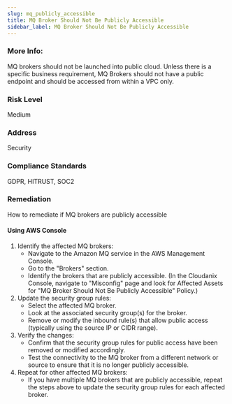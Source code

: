 ```yaml
---
slug: mq_publicly_accessible
title: MQ Broker Should Not Be Publicly Accessible
sidebar_label: MQ Broker Should Not Be Publicly Accessible
---
```


### More Info:

MQ brokers should not be launched into public cloud. Unless there is a specific business requirement, MQ Brokers should not have a public endpoint and should be accessed from within a VPC only.

### Risk Level

Medium

### Address

Security

### Compliance Standards

GDPR, HITRUST, SOC2

### Remediation

How to remediate if MQ brokers are publicly accessible

#### Using AWS Console

1. Identify the affected MQ brokers:
   - Navigate to the Amazon MQ service in the AWS Management Console.
   - Go to the "Brokers" section.
   - Identify the brokers that are publicly accessible.
     (In the Cloudanix Console, navigate to "Misconfig" page and look for Affected Assets for "MQ Broker Should Not Be Publicly Accessible" Policy.)
2. Update the security group rules:
   - Select the affected MQ broker.
   - Look at the associated security group(s) for the broker.
   - Remove or modify the inbound rule(s) that allow public access (typically using the source IP or CIDR range).
3. Verify the changes:
   - Confirm that the security group rules for public access have been removed or modified accordingly.
   - Test the connectivity to the MQ broker from a different network or source to ensure that it is no longer publicly accessible.
4. Repeat for other affected MQ brokers:
   - If you have multiple MQ brokers that are publicly accessible, repeat the steps above to update the security group rules for each affected broker.

